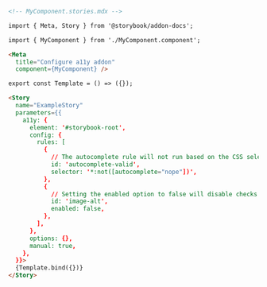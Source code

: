 ```md
<!-- MyComponent.stories.mdx -->

import { Meta, Story } from '@storybook/addon-docs';

import { MyComponent } from './MyComponent.component';

<Meta 
  title="Configure a11y addon" 
  component={MyComponent} />

export const Template = () => ({});

<Story
  name="ExampleStory"
  parameters={{
    a11y: {
      element: '#storybook-root',
      config: {
        rules: [
          {
            // The autocomplete rule will not run based on the CSS selector provided
            id: 'autocomplete-valid',
            selector: '*:not([autocomplete="nope"])',
          },
          {
            // Setting the enabled option to false will disable checks for this particular rule on all stories.
            id: 'image-alt',
            enabled: false,
          },
        ],
      },
      options: {},
      manual: true,
    },
  }}>
  {Template.bind({})}
</Story>
```